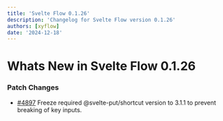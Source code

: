 ```yaml
---
title: 'Svelte Flow 0.1.26'
description: 'Changelog for Svelte Flow version 0.1.26'
authors: [xyflow]
date: '2024-12-18'
---
```


# Whats New in Svelte Flow 0.1.26

### Patch Changes

- [#4897](https://github.com/xyflow/xyflow/pull/4897) Freeze required @svelte-put/shortcut version to 3.1.1 to prevent breaking of key inputs.
